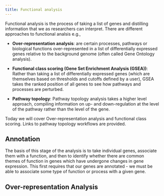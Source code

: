 ```yaml
---
title: Functional analysis
---
```


Functional analysis is the process of taking a list of genes and distilling information that we as researchers can interpret. There are different approaches to functional analsis e.g.,

- **Over-representation analysis**: are certain processes, pathways or biological functions over-represented in a list of differentially expressed genes relative to the background genome (often called Gene Ontology analysis).

- **Functional class scoring (Gene Set Enrichment Analysis (GSEA))**: Rather than taking a list of differentially expressed genes (which are themselves based on thresholds and cutoffs defined by a user), GSEA takes the ranked position of all genes to see how pathways and processes are perturbed. 

- **Pathway topology**: Pathway topology analysis takes a higher level approach, compiling information on up- and down-regulation at the level of the pathway rather than the level of the gene. 


Today we will cover Over-representation analysis and functional class scoring. Links to pathway topology workflows are provided. 

## Annotation

The basis of this stage of the analysis is to take individual genes, associate them with a function, and then to identify whether there are common themes of function in genes which have undergone changes in gene expression. This first requires that our genes are annotated - we must be able to associate some type of function or process with a given gene. 

## Over-representation Analysis

